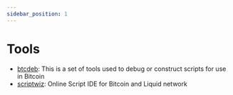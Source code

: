 ```yaml
---
sidebar_position: 1
---
```


# Tools

- [btcdeb](https://github.com/bitcoin-core/btcdeb): This is a set of tools used to debug or construct scripts for use in Bitcoin
- [scriptwiz](https://ide.scriptwiz.app/): Online Script IDE for Bitcoin and Liquid network


<HelpWanted />
